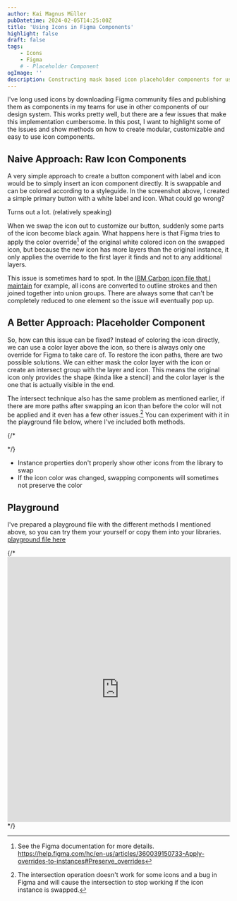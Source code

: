 ```yaml
---
author: Kai Magnus Müller
pubDatetime: 2024-02-05T14:25:00Z
title: 'Using Icons in Figma Components'
highlight: false
draft: false
tags:
    - Icons
    - Figma
    # - Placeholder Component
ogImage: ''
description: Constructing mask based icon placeholder components for use in Figma based components and design systems
---
```


I've long used icons by downloading Figma community files and publishing them as components in my teams for use in other components of our design system. This works pretty well, but there are a few issues that make this implementation cumbersome. In this post, I want to highlight some of the issues and show methods on how to create modular, customizable and easy to use icon components.

## Naive Approach: Raw Icon Components

<Figure
	alt="Component, label and done is the component. Let's publish…"
	src="../src/assets/images/sample-icon-button.png"
	aspectRatio="16:9"></Figure>

A very simple approach to create a button component with label and icon would be to simply insert an icon component directly. It is swappable and can be colored according to a styleguide. In the screenshot above, I created a simple primary button with a white label and icon. What could go wrong?



<Figure
	alt="Oops, what happened? Seems like some icons reverted back to their original black color."
	src="../src/assets/images/icon-button-with-swapped-instance.png"
	aspectRatio="16:9"></Figure>

Turns out a lot. (relatively speaking)

When we swap the icon out to customize our button, suddenly some parts of the icon become black again. What happens here is that Figma tries to apply the color override[^1] of the original white colored icon on the swapped icon, but because the new icon has more layers than the original instance, it only applies the override to the first layer it finds and not to any additional layers. 

This issue is sometimes hard to spot. In the [IBM Carbon icon file that I maintain](https://www.figma.com/community/file/1141743458996921050/ibm-carbon-icons) for example, all icons are converted to outline strokes and then joined together into  union groups. There are always some that can't be completely reduced to one element so the issue will eventually pop up. 

## A Better Approach: Placeholder Component

So, how can this issue can be fixed?  Instead of coloring the icon directly, we can use a color layer above the icon, so there is always only one override for Figma to take care of.  To restore the icon paths, there are two possible solutions. We can either mask the color layer with the icon or create an intersect group with the layer and icon. This means the original icon only provides the shape (kinda like a stencil) and the color layer is the one that is actually visible in the end. 

The intersect technique also has the same problem as mentioned earlier, if there are more paths after swapping an icon than before the color will not be applied and it even has a few other issues.[^2] You can experiment with it in the playground file below, where I've included both methods. 



<Figure
	alt="Create a mask based icon component in four steps."
	src="../src/assets/images/icon-placeholder-explosion-steps-3.jpg"
	aspectRatio="16:9"></Figure>

{/* <Figure
	alt=""
	src="../src/assets/images/icon-placeholder-comp-layers.png"
	aspectRatio="12:5"></Figure> */}





- Instance properties don't properly show other icons from the library to swap
- If the icon color was changed, swapping components will sometimes not preserve the color 

## Playground

I've prepared a playground file with the different methods I mentioned above, so you can try them your yourself or copy them into your libraries. [playground file here](https://www.figma.com/community/file/1331327712728500688/icon-placeholder-component)

{/* <iframe style="border: 1px solid rgba(0, 0, 0, 0.1);" width="100%" height="600" src="https://www.figma.com/embed?embed_host=share&url=https%3A%2F%2Fwww.figma.com%2Ffile%2FE5QWm4BnuH7At6UtMJYay9%2FIcon-Button%3Ftype%3Ddesign%26node-id%3D5%253A304%26mode%3Ddesign%26t%3DbPtgjRK0Z68PU2Z2-1" allowfullscreen loading="lazy"></iframe> */}


[^1]: See the Figma documentation for more details. https://help.figma.com/hc/en-us/articles/360039150733-Apply-overrides-to-instances#Preserve_overrides
[^2]: The intersection operation doesn't work for some icons and a bug in Figma and will cause the intersection to stop working if the icon instance is swapped.